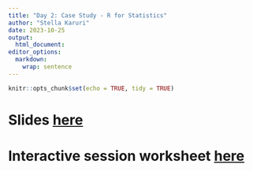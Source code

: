 ```yaml
---
title: "Day 2: Case Study - R for Statistics"
author: "Stella Karuri"
date: 2023-10-25
output: 
  html_document:
editor_options: 
  markdown: 
    wrap: sentence
---
```


```r
knitr::opts_chunk$set(echo = TRUE, tidy = TRUE)
```

# Slides <a href="../slides/Day2.pdf" target="_blank">here</a>

# Interactive session worksheet <a href="../slides/worksheet_Day2.pdf" target="_blank">here</a>
